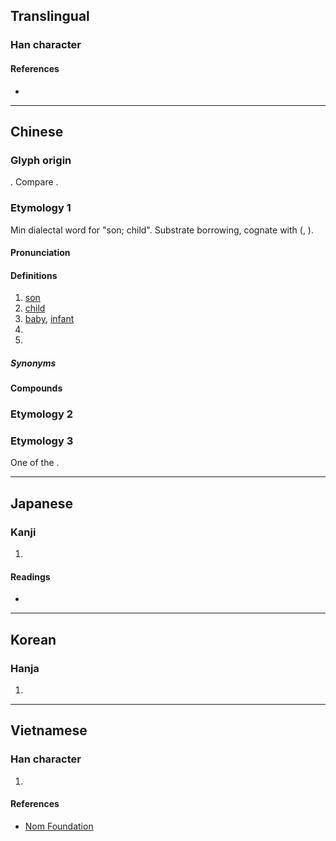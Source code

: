 {{character info/new}}
==Translingual==

===Han character===
{{Han char|rn=31|rad=囗|as=03|sn=6|four=60407|canj=WND|ids=⿴囗子}}

====References====
* {{Han ref|kx=0216.240|dkj=04688|dj=0422.020|hdz=10713.070|uh=56DD|ud=22237|bh=A65F|bd=42591}}

----

==Chinese==

===Glyph origin===
{{Han etym}}
{{Han compound|囗|子|ls=i|t2=child; son}}. Compare {{zh-l|*囡}}.

===Etymology 1===
{{zh-forms|alt=仔}}
Min dialectal word for "son; child". Substrate borrowing, cognate with {{der|zh|mkh-pro|*kuun||child, son}} ({{cog|vi|con}}, {{cog|km|កូន}}).

====Pronunciation====
{{zh-pron
|m=jiǎn
|c=zai2
|h=
|mb=gṳ̌ing
|md=giāng
|mn=xm,zz,tp,kh,tn,tc,hc,yl,km,mg:kiáⁿ/qz,lk,sx,ph:káⁿ
|mn-t=gian2
|w=
|mc=
|oc=y
|cat=n
}}

====Definitions====
{{zh-hanzi}} {{tlb|zh|Min}}

# [[son]]
# [[child]]
# [[baby]], [[infant]]
# {{n-g|Diminutive suffix attached to nouns, equivalent to Mandarin {{zh-l|子}}.}}
# {{n-g|Diminutive suffix attached to classifiers.}}

=====Synonyms=====
{{zh-dial|兒子}}
{{zh-dial|子}}

====Compounds====
{{zh-der|查某囝|查埔囝|囝婿|病囝|丈夫囝|諸娘囝|搖囝仔歌|囝仔|囝妮|囝孫|囝命|囝旦|囝生|男囝|女囝|牛囝|犬囝|菜囝|兄弟囝|碟囝|戅囝|後生囝|弟囝|妹囝|痞囝|阿囝|囝生|褲囝|店囝|碗囝|雞囝|鴨囝|羊囝|豬囝|馬囝|樹囝|椅囝|厝囝|貓囝|賊囝|妹妹囝|婊子囝|車囝|豆囝|薰囝|爐囝|雨囝|船囝|媳婦囝|伲囝|曲蹄囝|路囝|新婦囝|舅囝|骹肚囝|竹囝|床囝|空囝|孥囝|客囝|手囝|凳囝|鞋囝|茶囝|和尚囝|耳囝|鬼囝|乖囝|命囝|敗囝|番囝|野囝|乞食囝|豆腐囝|風囝|尾囝|大囝|郎罷囝|婊囝|苦囝|討債囝|鵝囝|丫頭囝|嬌囝|巷囝|桌囝|枕頭囝|刀囝|舌囝|芽囝|鑿囝|番錢囝|錢囝|青囝|瞎囝|卒囝|韃囝|儂囝|戇囝|囝囝}}

===Etymology 2===
{{zh-see|囡|v}}

===Etymology 3===
One of the {{w|Chinese characters of Empress Wu}}.
{{zh-see|月|v}}

----

==Japanese==

===Kanji===
{{ja-kanji|grade=|rs=囗03}}

# {{defn|lang=ja|sort=囗03}}

====Readings====
* {{ja-readings|on=[[けん]] (ken), [[げん]] (gen), [[がち]] (gachi)|kun=[[こども]] (kodomo)}}

----

==Korean==

===Hanja===
{{ko-hanja|hangeul=건|rv=geon|mr=kŏn}}

# {{defn|lang=ko|sort=囗03}}

----

==Vietnamese==

===Han character===
{{vi-hantu|[[cưởng]], [[kiển]], [[niên]]|rs=囗03}}

# {{defn|lang=vi|sort=囗03}}

====References====
* [http://nomfoundation.org/common/nom_details.php?codepoint=56dd Nom Foundation]